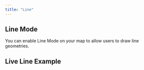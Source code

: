 ```yaml
---
title: "Line"
---
```


## Line Mode

You can enable Line Mode on your map to allow users to draw line geometries.

<!-- Add detailed documentation and code examples for Line Mode here -->

## Live Line Example

<BrowserOnlyGmMap gmOptions={drawLineOptions} />
